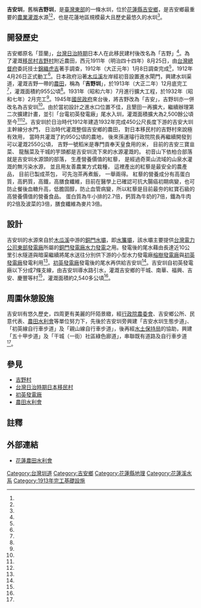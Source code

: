 {{coord|23|57|10.04|N|121|32|04.91|E|type:landmark|display=title}} 
{{Infobox 台灣圳道
|name      = 吉安圳
|image     = 
|imagename = 
|othername = 吉野圳
|formalname= 吉安大圳
|belong    = 花蓮農田水利會
|founder   = [[台灣總督府|台灣總督府]]
|area      = {{ROC}}[[花蓮縣|花蓮縣]][[吉安鄉|吉安鄉]]
|begin     = 1912年（[[大正|大正]]元年）4月26日
|complete  = 1913年（大正二年）12月底
|origin    = [[木瓜溪|木瓜溪]]→[[初英發電廠|初英發電廠]]
|length    = 10餘公里
|measure   = 2,540多[[公頃|公頃]]
|location  = 
|altitude  = 107公尺
|specialty =
|cost      = 81,424圓<br>440,000圓（昭和年間擴建工程）<ref name="水利五十年紀念專輯"/>
|website   = [http://www.hia.gov.tw/ 花蓮農田水利會]
}}
'''吉安圳'''，舊稱'''吉野圳'''，是[[臺灣東部|臺灣東部]]的一條水圳，位於[[花蓮縣|花蓮縣]][[吉安鄉|吉安鄉]]，是吉安鄉最重要的[[農業|農業]][[灌溉|灌溉]]水源<ref name="台灣的古圳道"/><ref name="吉安圳導水路生態工法工程"/>，也是花蓮地區規模最大且歷史最悠久的水圳<ref name="客家委員會數位臺灣客家庄網站"/>。

== 開發歷史 ==
吉安鄉原名「荳蘭」，[[台灣日治時期|台灣日治時期]]日本人在此移民建村後改名為「吉野」<ref name="台灣的古圳道"/>。為了灌溉[[台灣日治時期日本移民村|移民村]][[吉野村|吉野村]]附近農田，西元1911年（明治四十四年）8月25日，由[[台灣總督府|台灣總督府]]委託技士[[錦織虎吉|錦織虎吉]]著手調查，1912年（大正元年）1月8日調查完成<ref name="客家委員會數位臺灣客家庄網站"/>，1912年4月26日正式動工<ref name="客家委員會數位臺灣客家庄網站"/>。日本政府沿著[[木瓜溪|木瓜溪]]左岸經初音設置進水閘門，興建水圳渠道，灌溉吉野一帶的[[農田|農田]]，稱為「'''吉野圳'''」，於1913年（大正二年）12月底完工<ref name="吉安圳導水路生態工法工程"/>，灌溉面積約955公頃<ref name="吉安圳導水路生態工法工程"/>。1931年（昭和六年）7月進行擴大工程，於1932年（昭和七年）2月完工<ref name="客家委員會數位臺灣客家庄網站"/>。1945年[[國民政府|國民政府]]來台後，將吉野改為「吉安」，吉野圳亦一併改名為吉安圳<ref name="台灣的古圳道"/>。由於當初設計之進水口位置不佳，且墾田一再擴大，繼續辦理第二次擴建計畫，並引「台電初英發電廠」尾水入圳，灌溉面積擴大為2,500餘公頃至今<ref name="吉安圳導水路生態工法工程"/><ref name="客家委員會數位臺灣客家庄網站"/>。吉安圳於日治時代1912年建造1932年完成450公尺長度下游的吉安大圳主幹線分水門， 日治時代灌溉整個吉安鄉的農田， 對日本移民村的吉野村來說極有效用， 當時共灌溉了約950公頃的農地， 後來孫運璿行政院院長再繼續開發到可以灌溉2550公頃， 吉野一號稻米是專門貢奉天皇食用的米， 目前的吉安三寶韭菜、 龍鬚菜及干城的芋頭都是吉安圳流下來的水源灌溉的。 初音山下依柏合部落就是吉安圳水源頭的部落， 生產營養價值的紅藜， 是經過奇萊山流域的山泉水灌溉的無污染水源， 並且用友善農業方式栽種， 這裡產出的紅藜是最安全的農產品， 目前已製成茶包， 可先泡茶再煮飯， 一舉兩得。 紅藜的營養成分有高蛋白質，高鈣質，高鐵，高膳食纖維，目前在醫學上已確認可抗大腸癌初期病變，也可防止餐後血糖升高，低膽固醇，防止血管病變，所以紅藜是目前最夯的紅寶石級的高營養價值的營養食品。 蛋白質為牛小排的2.7倍，鈣質為牛奶的7倍，鐵為牛肉的2倍及波菜的3倍，膳食纖維為麥片3倍。

== 設計 ==
吉安圳的水源來自於[[木瓜溪|木瓜溪]]中游的[[銅門水壩|銅門水壩]]，即[[水簾壩|水簾壩]]，該水壩主要提供[[台灣電力公司|台灣電力公司]][[東部發電廠|東部發電廠]]所屬的[[東部發電廠銅門機組|銅門發電廠]][[水力發電|水力發電]]之用。發電後的尾水藉由長達近10公里引水隧道與暗渠繼續將尾水送往分別供下游的小型水力發電廠[[東部發電廠榕樹機組|榕樹發電廠]]與[[東部發電廠初英機組|初英發電廠]]發電利用<ref name="台灣的古圳道"/>。[[東部發電廠初英機組|初英發電廠]]發電後的尾水再供給吉安圳<ref name="漫遊吉安圳－結合單車的再生之旅"/>。吉安圳自初英發電廠以下分成7條支線，由吉安圳導水路引水，灌溉吉安鄉的干城、南華、福興、吉安、慶豐等村<ref name="台灣的古圳道"/>，灌溉面積約2,540多公頃<ref name="吉安圳導水路生態工法工程"/>。

== 周圍休憩設施 ==
吉安圳有悠久歷史，四周更有美麗的阡陌景緻，經[[行政院農委會|行政院農委會]]、吉安鄉公所、民意代表、[[農田水利會|農田水利會]]等單位努力下，先後於吉安圳旁興建「吉安水圳生態步道」、「初英線自行車步道」及「親山線自行車步道」，後再經[[水土保持局|水土保持局]]的協助，興建「五十甲步道」及「干城（一街）社區綠色廊道」，串聯既有道路及自行車步道<ref name="漫遊吉安圳－結合單車的再生之旅"/>。

== 參見 ==
*[[吉野村|吉野村]]
*[[台灣日治時期日本移民村|台灣日治時期日本移民村]]
*[[初英發電廠|初英發電廠]]
*[[農田水利會|農田水利會]]

== 註釋 ==
{{Reflist| refs=

<ref name="水利五十年紀念專輯">水利五十年紀念專輯，臺灣省政府水利處編，1997年出版。</ref>

<ref name="客家委員會數位臺灣客家庄網站">{{cite web|language=zh-tw|url=http://archives.hakka.gov.tw/frontsite/archive/archiveInfoDetailAction.do;jsessionid=85DC2F5E59A111144AFD384812D6BF98?method=doViewArchiveInfoDetail&caseId=VUMwODEwMDAxNzQ2&version=MQ==&assetsClassifyId=My4x|title=客庄文化數位典藏 >  文化景觀 >  吉安大圳|author=|publisher=客家委員會數位臺灣客家庄網站|date=|accessdate=2014-06-11|deadurl=yes|archiveurl=https://web.archive.org/web/20140714215548/http://archives.hakka.gov.tw/frontsite/archive/archiveInfoDetailAction.do;jsessionid=85DC2F5E59A111144AFD384812D6BF98?method=doViewArchiveInfoDetail&caseId=VUMwODEwMDAxNzQ2&version=MQ==&assetsClassifyId=My4x|archivedate=2014-07-14}}</ref>

<ref name="漫遊吉安圳－結合單車的再生之旅">{{cite web|language=zh-tw|url=http://www.coa.gov.tw/view.php?catid=2500500|title=漫遊吉安圳－結合單車的再生之旅|author=馬振評|publisher=農政與農情|date=102年12月(第258期)|accessdate=2014-06-08}}{{Dead link|date=2020年5月 |bot=InternetArchiveBot |fix-attempted=yes }}</ref>

<ref name="吉安圳導水路生態工法工程">{{cite web|language=zh-tw|url=http://doie.coa.gov.tw/culture/green-desc.asp?id=52|title=吉安圳導水路生態工法工程|author=花蓮水利會|publisher=行政院農業委員會|date=|accessdate=2014-06-08|deadurl=yes|archiveurl=https://web.archive.org/web/20160306112404/http://doie.coa.gov.tw/culture/green-desc.asp?id=52|archivedate=2016-03-06}}</ref>

<ref name="台灣的古圳道">{{cite book|author=王萬邦|title=台灣的古圳道|year=2003年4月 |publisher=遠足文化 |location=台北縣新店市|isbn=9572856103 }}</ref>
}}

== 外部連結 ==
*[https://web.archive.org/web/20130105133836/http://www.hia.gov.tw/ 花蓮農田水利會]{{zh-tw}}

{{臺灣圳道}}

[[Category:台灣圳道|Category:台灣圳道]]
[[Category:吉安鄉|Category:吉安鄉]]
[[Category:花蓮縣地理|Category:花蓮縣地理]]
[[Category:花蓮溪水系|Category:花蓮溪水系]]
[[Category:1913年完工基礎設施|Category:1913年完工基礎設施]]